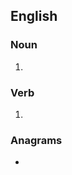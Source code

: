 {{also|Molders}}
==English==

===Noun===
{{head|en|noun plural form}}

# {{plural of|molder|lang=en}}

===Verb===
{{head|en|verb form}}

# {{en-third-person singular of|molder}}

===Anagrams===
* {{anagrams|en|remolds|smolder}}